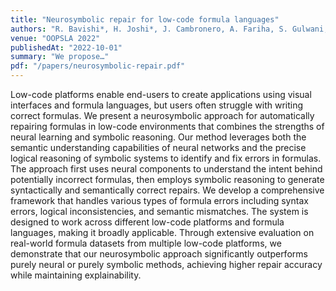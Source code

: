 ```yaml
---
title: "Neurosymbolic repair for low-code formula languages"
authors: "R. Bavishi*, H. Joshi*, J. Cambronero, A. Fariha, S. Gulwani, V. Le, I. Radiček, G. Verbruggen"
venue: "OOPSLA 2022"
publishedAt: "2022-10-01"
summary: "We propose…"
pdf: "/papers/neurosymbolic-repair.pdf"
---
```

Low-code platforms enable end-users to create applications using visual interfaces and formula languages, but users often struggle with writing correct formulas. We present a neurosymbolic approach for automatically repairing formulas in low-code environments that combines the strengths of neural learning and symbolic reasoning. Our method leverages both the semantic understanding capabilities of neural networks and the precise logical reasoning of symbolic systems to identify and fix errors in formulas. The approach first uses neural components to understand the intent behind potentially incorrect formulas, then employs symbolic reasoning to generate syntactically and semantically correct repairs. We develop a comprehensive framework that handles various types of formula errors including syntax errors, logical inconsistencies, and semantic mismatches. The system is designed to work across different low-code platforms and formula languages, making it broadly applicable. Through extensive evaluation on real-world formula datasets from multiple low-code platforms, we demonstrate that our neurosymbolic approach significantly outperforms purely neural or purely symbolic methods, achieving higher repair accuracy while maintaining explainability. 